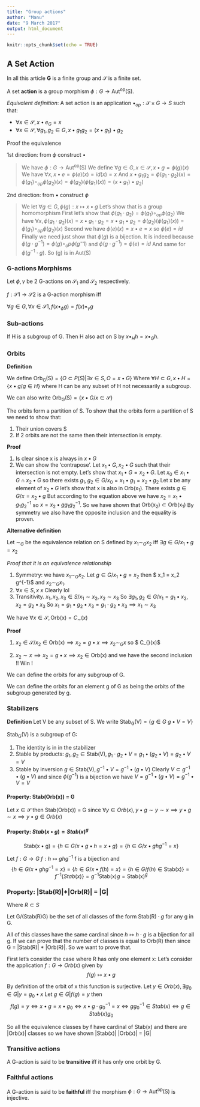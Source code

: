 ```yaml
---
title: "Group actions"
author: "Manu"
date: "9 March 2017"
output: html_document
---
```


```r
knitr::opts_chunk$set(echo = TRUE)
```

## A Set Action

In all this article **G** is a finite group and $\mathcal{S}$ is a finite set.

A set **action** is a group morphism $\phi: G \rightarrow \mathrm{Aut^{op}(S)}$.

*Equivalent definition*:
A set action is an application $\bullet_{op}: \mathcal{S} \times G  \rightarrow S$ such that:

* $\forall x \in \mathcal{S}, x \bullet e_G = x$
* $\forall x \in \mathcal{S}, \forall g_1, g_2 \in G, x \bullet g_1 g_2 = (x \bullet g_1) \bullet g_2$

Proof the equivalence

1st direction: from $\phi$ construct $\bullet$

> We have $\phi: G \rightarrow \mathrm{Aut^{op}(S)}$
> We define $\forall g \in G, x \in \mathcal{S}, x \bullet g = \phi(g)(x)$
> We have $\forall x, x \bullet e = \phi(e)(x) = id(x) = x$
> And $x \bullet g_1 g_2 = \phi(g_1 \cdot g_2)(x) = \phi(g_1) \circ_{op} \phi(g_2) (x) = \phi(g_2)(\phi(g_1)(x)) = (x \bullet g_1) \bullet g_2)$

2nd direction: from $\bullet$ construct $\phi$

> We let $\forall g \in G, \phi(g) : x \mapsto x \bullet g$
> Let's show that \phi is a group homomorphism
> First let's show that $\phi(g_1 \cdot g_2) = \phi(g_1) \circ_{op} \phi(g_2)$
> We have $\forall x, \phi(g_1 \cdot g_2)(x) = x \bullet g_1 \cdot g_2  = x \bullet g_1 \bullet g_2 = \phi(g_2)(\phi(g_1)(x)) = \phi(g_1) \circ_{op} \phi(g_2) (x)$
> Second we have $\phi(e)(x) = x \bullet e = x$ so $\phi(e) = id$
> Finally we need just show that $\phi(g)$ is a bijection. It is indeed because
> $\phi(g \cdot g^{-1}) = \phi(g) \circ_op \phi(g^-1)$ and
> $\phi(g \cdot g^{-1}) = \phi(e) = id$
> And same for $\phi(g^{-1} \cdot g)$. So \phi(g) is in Aut(S)

### G-actions Morphisms

Let $\phi, \gamma$ be 2 G-actions on $\mathcal{S_1}$ and $\mathcal{S_2}$ respectively.

$f: \mathcal{S1} \rightarrow \mathcal{S2}$ is a G-action morphism iff

$\forall g \in G, \forall x \in \mathcal{S1}, f(x\bullet_{\phi}g) = f(x) \bullet_{\gamma}g$

### Sub-actions

If H is a subgroup of G. Then H also act on S by $x \bullet_H h = x \bullet_G h$.

### Orbits

**Definition**

We define $\mathrm{Orb_G(S)} = \{O \subset P(S) | \exists x \in S, O = x \bullet G\}$
Where $\forall H \subset G, x \bullet H = \{x \bullet g/ g \in H \}$ where H can be any subset of H not necessarily a subgroup.


We can also write $\mathrm{Orb_G(S)} = \{x \bullet G / x \in \mathcal{S}\}$

The orbits form a partition of S.
To show that the orbits form a partition of S we need to show that:

1. Their union covers S
2. If 2 orbits are not the same then their intersection is empty.

**Proof**

1. Is clear since x is always in $x \bullet G$
2. We can show the 'contrapose'. Let $x_1 \bullet G, x_2 \bullet G$ such that
their intersection is not empty. Let's show that $x_1 \bullet G = x_2 \bullet G$.
Let $x_0 \in x_1 \bullet G \cap x_2 \bullet G$ so there exists $g_1, g_2 \in G / x_0 = x_1 \bullet g_1 = x_2 \bullet g_2$ Let x be any element of $x_2 \bullet G$ let's show that x is also in $\mathrm{Orb(x_1)}$. There exists $g \in G / x = x_2 \bullet g$ But according to the equation above we have $x_2 = x_1 \bullet g_1g_2^{-1}$ so $x = x_2 \bullet gg_1g_2^{-1}$.
So we have shown that $\mathrm{Orb(x_2)} \subset \mathrm{Orb(x_1)}$ By symmetry we also have the opposite inclusion and the equality is proven.

**Alternative definition**

Let $\sim_G$ be the equivalence relation on S defined by $x_1 \sim_G x_2$ iff $\exists g \in G / x_1 \bullet g = x_2$

*Proof that it is an equivalence relationship*

1. Symmetry: we have $x_1 \sim_G x_2$. Let $g \in G / x_1 \bullet g = x_2$ then $ x_1 = x_2 \bullet g^{-1}$ and $x_2 \sim_G x_1$.
2. $\forall x \in S, x~x$ Clearly lol
3. Transitivity. $x_1, x_2, x_3 \in S / x_1 \sim x_2, x_2 \sim x_3$
So $\exists g_1, g_2 \in G / x_1 = g_1 \bullet x_2, x_2 = g_2 \bullet x_3$ So $x_1 = g_1 \bullet g_2 \bullet x_3 = g_1 \cdot g_2 \bullet x_3 \implies x_1 \sim x_3$

We have $\forall x \in \mathcal{S}, \mathrm{Orb(x)} = C_{\sim}(x)$

**Proof**

1. $x_2 \in \mathcal{S} / x_2 \in \mathrm{Orb(x)} \implies x_2 = g \bullet x \implies x_2 \sim_G x$ so $ \mathrm{Orb(x)} \subset C_{\sim}(x)$

2. $x_2 \sim x \implies x_2 = g \bullet x \implies x_2 \in \mathrm{Orb(x)}$ and we have the second inclusion !! Win !

We can define the orbits for any subgroup of G.

We can define the orbits for an element g of G as being the orbits of the subgroup generated by g.

### Stabilizers

**Definition** Let V be any subset of S. We write $\mathrm{Stab_G(V)} = \{g \in G \ g \bullet V = V\}$

$\mathrm{Stab_G(V)}$ is a subgroup of G:

1. The identity is in in the stabilizer
2. Stable by products: $g_1, g_2 \in \mathrm{Stab(V)}, g_1 \cdot g_2 \bullet V = g_1 \bullet (g_2 \bullet V) = g_2 \bullet V = V$
3. Stable by inversion $g \in \mathrm{Stab(V)}, g^{-1} \bullet V = g^{-1} \bullet (g \bullet V)$ Clearly $V \subset g^{-1} \bullet (g \bullet V)$ and since $\phi(g^{-1})$ is a bijection we have $V = g^{-1} \bullet (g \bullet V) = g^{-1} \bullet V = V$

#### Property: Stab(Orb(x)) = G

Let $x \in \mathcal{S}$ then Stab(Orb(x)) = G since $\forall y \in Orb(x), y \bullet g \sim y \sim x \implies y \bullet g \sim x \implies y \bullet g \in Orb(x)$

#### Property: $Stab(x \bullet g) = Stab(x)^g$

$$\mathrm{Stab(x \bullet g)} = \{h \in G/ x \bullet g \bullet h = x \bullet g\} = \{h \in G/ x \bullet ghg^{-1} = x\}$$

Let $f: G \rightarrow G$ $f: h \mapsto ghg^{-1}$ f is a bijection and 
$$\{h \in G/ x \bullet ghg^{-1} = x\} = \{h \in G/ x \bullet f(h) = x\} = \{h \in G/ f(h) \in \mathrm{Stab(x)}\} = f^{-1}\{Stab(x)\} = g^{-1}\mathrm{Stab(x)}g = \mathrm{Stab(x)}^g$$

### Property: |Stab(R)|\*|Orb(R)| = |G|

Where $R \subset S$

Let G/(Stab(R)G) be the set of all classes of the form $\mathrm{Stab(R)}\cdot g$ for any g in G.

All of this classes have the same cardinal since $h \mapsto h\cdot g$ is a bijection for all g. If we can prove that the number of classes is equal to Orb(R) then since G = |Stab(R)| \* |Orb(R)|. So we want to prove that.

First let's consider the case where R has only one element x:
Let's consider the application $f: G \rightarrow Orb(x)$ given by
$$f(g) \mapsto x \bullet g$$

By definition of the orbit of x this function is surjective. Let $y \in Orb(x), \exists g_0 \in G | y = g_0 \bullet x$ Let $g \in G | f(g) = y$ then
$$f(g) = y \iff x \bullet g = x \bullet g_0 \iff x \bullet g \cdot g_0^{-1} = x \iff gg_0^{-1} \in Stab(x) \iff g \in Stab(x)g_0$$

So all the equivalence classes by f have cardinal of Stab(x) and there are |Orb(x)| classes so we have shown |Stab(x)| |Orb(x)| = |G|

### Transitive actions

A G-action is said to be **transitive** iff it has only one orbit by G.

### Faithful actions

A G-action is said to be **faithful** iff the morphism $\phi: G \rightarrow \mathrm{Aut^{op}(S)}$ is injective.